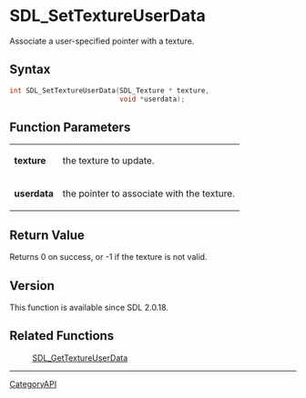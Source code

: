 = SDL_SetTextureUserData =

Associate a user-specified pointer with a texture.

== Syntax ==

<syntaxhighlight lang='c'>
int SDL_SetTextureUserData(SDL_Texture * texture,
                           void *userdata);
</syntaxhighlight>

== Function Parameters ==

{|
|'''texture'''
|the texture to update.
|-
|'''userdata'''
|the pointer to associate with the texture.
|}

== Return Value ==

Returns 0 on success, or -1 if the texture is not valid.

== Version ==

This function is available since SDL 2.0.18.

== Related Functions ==

:[[SDL_GetTextureUserData]]

----
[[CategoryAPI]]


